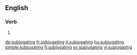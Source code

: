 ==English==

===Verb===
{{head|en|present participle}}

# {{present participle of|subjugate|lang=en}}

[[de:subjugating]]
[[fr:subjugating]]
[[it:subjugating]]
[[hu:subjugating]]
[[simple:subjugating]]
[[fi:subjugating]]
[[sv:subjugating]]
[[vi:subjugating]]